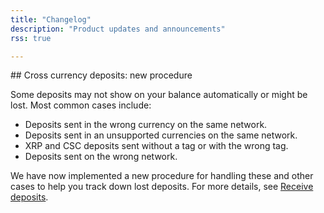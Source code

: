 ```yaml
---
title: "Changelog"
description: "Product updates and announcements"
rss: true

---
```

<Update label="October 2025" description="v0.0.10">
  ## Cross currency deposits: new procedure

  Some deposits may not show on your balance automatically or might be lost. Most common cases include:
  * Deposits sent in the wrong currency on the same network.
  * Deposits sent in an unsupported currencies on the same network.
  * XRP and CSC deposits sent without a tag or with the wrong tag.
  * Deposits sent on the wrong network.

  We have now implemented a new procedure for handling these and other cases to help you track down lost deposits. For more details, see [Receive deposits](#).
  
</Update>

